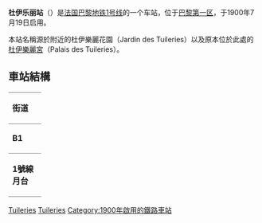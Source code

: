 {{Infobox station
| name                = 杜伊樂麗<br />{{lang|fr|Tuileries}}
| symbol_location     = paris
| symbol              = m
| symbol2             = 
| type                = [[巴黎地鐵|巴黎地鐵]]車站
| image               = [[File:Metro_tuileries2.jpg|275px]]
| alt                 = 
| caption             = 
| other_name          = 
| address             = [[巴黎第一區|巴黎第一區]]里沃利路206號、210號
| borough             = [[法蘭西島大區|法蘭西島大區]][[巴黎|巴黎]]
| country             = [[法國|法國]]
| coordinates         = {{coord|48.864531|2.329617|region:FR_scale:2000|format=dms|display=inline,title}}
| owned               = [[巴黎大眾運輸公司|RATP]]
| operator            = [[巴黎大眾運輸公司|RATP]]
| line                = [[巴黎地鐵1號線|巴黎地鐵1號線]]
| disabled            = 
| zone                = 第1收費區
| opened              = 1900年7月19日
| closed              = <!-- {{End date|YYYY|MM|DD|df=y}} -->
| services            = 
| map_type            = France Paris
}}
'''杜伊乐丽站'''（{{lang-fr|Tuileries}}）是[[法国|法国]][[巴黎地铁1号线|巴黎地铁1号线]]的一个车站，位于[[巴黎第一区|巴黎第一区]]，于1900年7月19日启用。

本站名稱源於附近的杜伊樂麗花園（Jardin des Tuileries）以及原本位於此處的[[杜伊勒里宫|杜伊樂麗宮]]（Palais des Tuileries）。

== 車站結構 ==
{| border=0 cellspacing=0 cellpadding=3
|style="border-bottom:solid 1px gray;border-top:solid 1px gray;" width=50 valign=top|'''街道'''
|-
|style="border-bottom:solid 1px gray;border-top:solid 1px gray;" width=50 valign=top|'''B1'''
|style="border-top:solid 1px gray;border-bottom:solid 1px gray;" width=100 valign=top|連接層
|-
|style="border-bottom:solid 1px gray;" width=50 rowspan=10 valign=top|'''1號線月台'''
|style="border-top:solid 1px gray;border-right:solid 2px black;border-left:solid 2px black;border-bottom:solid 2px black;" colspan=2|<center><small>設有[[月台幕門|月台幕門]]的[[側式月台|側式月台]]，右側開門</small>
|-
|style="border-bottom:solid 1px gray;" width=100|西行
|style="border-bottom:solid 1px gray;" width=390|{{arrow|L}} [[File:Metro-M.svg|16x16px]][[File:Paris_Metro_1.svg|16x16px]]往[[拉德芳斯站_(巴黎地鐵)|拉德芳斯]]<small>（[[協和站_(巴黎)|協和]]）</small>
|-
|東行
|{{arrow|R}} [[File:Metro-M.svg|16x16px]][[File:Paris_Metro_1.svg|16x16px]]往[[文森城堡站|文森城堡]]<small>（[[皇家宫-卢浮宫站|皇家宮-羅浮宮]]）</small>
|-
|style="border-top:solid 2px black;border-right:solid 2px black;border-left:solid 2px black;border-bottom:solid 1px gray;" colspan=2|<center><small>設有[[月台幕門|月台幕門]]的[[側式月台|側式月台]]，右側開門</center></small>
|}

{{巴黎地铁1号线}}

[[Category:巴黎地鐵1號線車站|Tuileries]]
[[Category:巴黎第一區地鐵車站|Tuileries]]
[[Category:1900年啟用的鐵路車站|Category:1900年啟用的鐵路車站]]